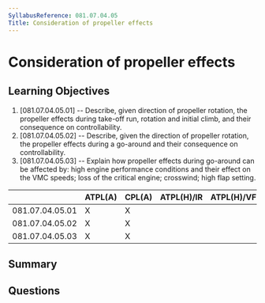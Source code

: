 ```yaml
---
SyllabusReference: 081.07.04.05
Title: Consideration of propeller effects
---
```


# Consideration of propeller effects

## Learning Objectives

1. [081.07.04.05.01] -- Describe, given direction of propeller rotation, the
   propeller effects during take-off run, rotation and initial climb, and their
   consequence on controllability.
2. [081.07.04.05.02] -- Describe, given the direction of propeller rotation, the
   propeller effects during a go-around and their consequence on
   controllability.
3. [081.07.04.05.03] -- Explain how propeller effects during go-around can be
   affected by: high engine performance conditions and their effect on the VMC
   speeds; loss of the critical engine; crosswind; high flap setting.

|                 | ATPL(A) | CPL(A) | ATPL(H)/IR | ATPL(H)/VFR | CPL(H) | IR  | CBIR(A) |
| --------------- | ------- | ------ | ---------- | ----------- | ------ | --- | ------- |
| 081.07.04.05.01 | X       | X      |            |             |        |     |         |
| 081.07.04.05.02 | X       | X      |            |             |        |     |         |
| 081.07.04.05.03 | X       | X      |            |             |        |     |         |

## Summary

## Questions
